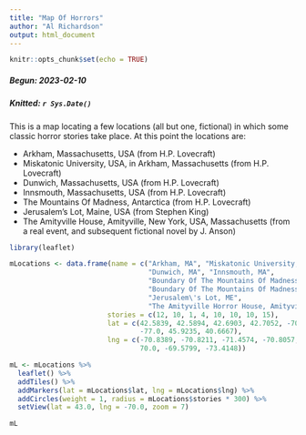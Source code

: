 ```yaml
---
title: "Map Of Horrors"
author: "Al Richardson"
output: html_document
---
```


```r
knitr::opts_chunk$set(echo = TRUE)
```

##### Begun: 2023-02-10
##### Knitted: `r Sys.Date()`

This is a map locating a few locations (all but one, fictional) in which some classic horror stories take place. At this point the locations are:

* Arkham, Massachusetts, USA (from H.P. Lovecraft)
* Miskatonic University, USA, in Arkham, Massachusetts (from H.P. Lovecraft)
* Dunwich, Massachusetts, USA (from H.P. Lovecraft)
* Innsmouth, Massachusetts, USA (from H.P. Lovecraft)
* The Mountains Of Madness, Antarctica (from H.P. Lovecraft)
* Jerusalem's Lot, Maine, USA (from Stephen King)
* The Amityville House, Amityville, New York, USA, Massachusetts (from a real event, and subsequent fictional novel by J. Anson)

```r
library(leaflet)

mLocations <- data.frame(name = c("Arkham, MA", "Miskatonic University, Arkham, MA", 
                                  "Dunwich, MA", "Innsmouth, MA", 
                                  "Boundary Of The Mountains Of Madness",
                                  "Boundary Of The Mountains Of Madness",
                                  "Jerusalem\'s Lot, ME", 
                                  "The Amityville Horror House, Amityville, NY"),
                        stories = c(12, 10, 1, 4, 10, 10, 10, 15),
                        lat = c(42.5839, 42.5894, 42.6903, 42.7052, -70.0, 
                                -77.0, 45.9235, 40.6667),
                        lng = c(-70.8389, -70.8211, -71.4574, -70.8057, 100.0, 
                                70.0, -69.5799, -73.4148))

mL <- mLocations %>% 
  leaflet() %>% 
  addTiles() %>%
  addMarkers(lat = mLocations$lat, lng = mLocations$lng) %>%
  addCircles(weight = 1, radius = mLocations$stories * 300) %>% 
  setView(lat = 43.0, lng = -70.0, zoom = 7)

mL

```
